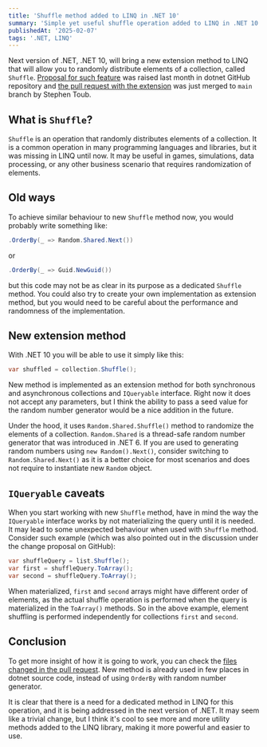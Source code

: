 ```yaml
---
title: 'Shuffle method added to LINQ in .NET 10'
summary: 'Simple yet useful shuffle operation added to LINQ in .NET 10.'
publishedAt: '2025-02-07'
tags: '.NET, LINQ'
---
```


Next version of .NET, .NET 10, will bring a new extension method to LINQ that will allow you to randomly distribute elements of a collection, called `Shuffle`. [Proposal for such feature](https://github.com/dotnet/runtime/issues/111221) was raised last month in dotnet GitHub repository and [the pull request with the extension](https://github.com/dotnet/runtime/pull/112173) was just merged to `main` branch by Stephen Toub.

## What is `Shuffle`?

`Shuffle` is an operation that randomly distributes elements of a collection. It is a common operation in many programming languages and libraries, but it was missing in LINQ until now. It may be useful in games, simulations, data processing, or any other business scenario that requires randomization of elements.

## Old ways

To achieve similar behaviour to new `Shuffle` method now, you would probably write something like: 
```csharp
.OrderBy(_ => Random.Shared.Next())
``` 
or 

```csharp
.OrderBy(_ => Guid.NewGuid())
```
but this code may not be as clear in its purpose as a dedicated `Shuffle` method. You could also try to create your own implementation as extension method, but you would need to be careful about the performance and randomness of the implementation.

## New extension method

With .NET 10 you will be able to use it simply like this:

```csharp
var shuffled = collection.Shuffle();
```

New method is implemented as an extension method for both synchronous and asynchronous collections and `IQueryable` interface. Right now it does not accept any parameters, but I think the ability to pass a seed value for the random number generator would be a nice addition in the future.

Under the hood, it uses `Random.Shared.Shuffle()` method to randomize the elements of a collection. `Random.Shared` is a thread-safe random number generator that was introduced in .NET 6. If you are used to generating random numbers using `new Random().Next()`, consider switching to `Random.Shared.Next()` as it is a better choice for most scenarios and does not require to instantiate new `Random` object.

## `IQueryable` caveats

When you start working with new `Shuffle` method, have in mind the way the `IQueryable` interface works by not materializing the query until it is needed. It may lead to some unexpected behaviour when used with `Shuffle` method. Consider such example (which was also pointed out in the discussion under the change proposal on GitHub):

```csharp
var shuffleQuery = list.Shuffle();
var first = shuffleQuery.ToArray();
var second = shuffleQuery.ToArray();
```

When materialized, `first` and `second` arrays might have different order of elements, as the actual shuffle operation is performed when the query is materialized in the `ToArray()` methods. So in the above example, element shuffling is performed independently for collections `first` and `second`.

## Conclusion

To get more insight of how it is going to work, you can check the [files changed in the pull request](https://github.com/dotnet/runtime/pull/112173/files). New method is already used in few places in dotnet source code, instead of using `OrderBy` with random number generator.

It is clear that there is a need for a dedicated method in LINQ for this operation, and it is being addressed in the next version of .NET. It may seem like a trivial change, but I think it's cool to see more and more utility methods added to the LINQ library, making it more powerful and easier to use.